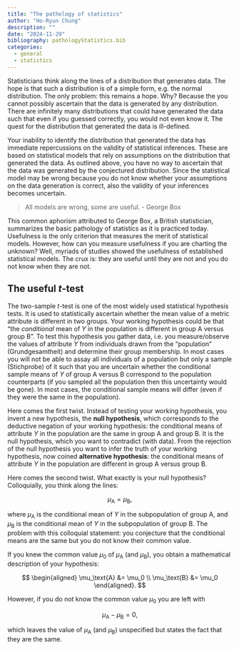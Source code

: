 ```yaml
---
title: "The pathology of statistics"
author: "Ho-Ryun Chung"
description: ""
date: "2024-11-29"
bibliography: pathologyStatistics.bib
categories:
  - general
  - statistics
---
```


Statisticians think along the lines of a distribution that generates data. The hope is that such a distribution is of a simple form, e.g. the normal distribution. The only problem: this remains a hope. Why? Because the you cannot possibly ascertain that the data is generated by any distribution. There are infinitely many distributions that could have generated the data such that even if you guessed correctly, you would not even know it. The quest for the distribution that generated the data is ill-defined.

Your inability to identify the distribution that generated the data has immediate repercussions on the validity of statistical inferences. These are based on statistical models that rely on assumptions on the distribution that generated the data. As outlined above, you have no way to ascertain that the data was generated by the conjectured distribution. Since the statistical model may be wrong because you do not know whether your assumptions on the data generation is correct, also the validity of your inferences becomes uncertain.

> All models are wrong, some are useful. - George Box

This common aphorism attributed to George Box, a British statistician, summarizes the basic pathology of statistics as it is practiced today. Usefulness is the only criterion that measures the merit of statistical models. However, how can you measure usefulness if you are charting the unknown? Well, myriads of studies showed the usefulness of established statistical models. The crux is: they are useful until they are not and you do not know when they are not.

## The useful $t$-test

The two-sample $t$-test is one of the most widely used statistical hypothesis tests. It is used to statistically ascertain whether the mean value of a metric attribute is different in two groups. Your working hypothesis could be that "the *conditional* mean of $Y$ in the population is different in group $\text{A}$ versus group $\text{B}$". To test this hypothesis you gather data, i.e. you measure/observe the values of attribute $Y$ from individuals drawn from the "population" (Grundgesamtheit) and determine their group membership. In most cases you will not be able to assay all individuals of a population but only a sample (Stichprobe) of it such that you are uncertain whether the conditional sample means of $Y$ of group $\text{A}$ versus $\text{B}$ correspond to the population counterparts (if you sampled all the population then this uncertainty would be gone). In most cases, the conditional sample means will differ (even if they were the same in the population).

Here comes the first twist. Instead of testing your working hypothesis, you invent a new hypothesis, the **null hypothesis**, which corresponds to the deductive negation of your working hypothesis: the conditional means of attribute $Y$ in the population are the same in group $\text{A}$ and group $\text{B}$. It is the null hypothesis, which you want to contradict (with data). From the rejection of the null hypothesis you want to infer the truth of your working hypothesis, now coined **alternative hypothesis**: the conditional means of attribute $Y$ in the population are different in group $\text{A}$ versus group $\text{B}$.

Here comes the second twist. What exactly is your null hypothesis? Colloquially, you think along the lines:

$$
\mu_\text{A} = \mu_\text{B},
$$

where $\mu_\text{A}$ is the conditional mean of $Y$ in the subpopulation of group $\text{A}$, and $\mu_\text{B}$ is the conditional mean of $Y$ in the subpopulation of group $\text{B}$. The problem with this colloquial statement: you conjecture that the conditional means are the same but you do not know their common value.

If you knew the common value $\mu_0$ of $\mu_\text{A}$ (and $\mu_\text{B}$), you obtain a mathematical description of your hypothesis:

$$
\begin{aligned}
\mu_\text{A} &= \mu_0 \\
\mu_\text{B} &= \mu_0
\end{aligned}.
$$

However, if you do not know the common value $\mu_0$ you are left with

$$
\mu_\text{A} - \mu_\text{B} = 0,
$$

which leaves the value of $\mu_\text{A}$ (and $\mu_\text{B}$) unspecified but states the fact that they are the same.
